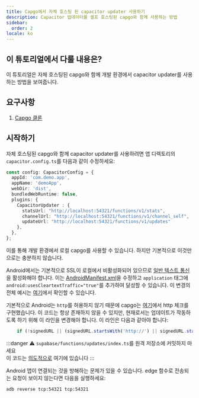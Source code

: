 ```yaml
---
title: Capgo에서 자체 호스팅 된 capacitor updater 사용하기
description: Capacitor 업데이터를 셀프 호스팅된 capgo와 함께 사용하는 방법
sidebar:
  order: 2
locale: ko
---
```


## 이 튜토리얼에서 다룰 내용은?

이 튜토리얼은 자체 호스팅된 capgo와 함께 개발 환경에서 capacitor updater를 사용하는 방법을 보여줍니다.

## 요구사항

1. [Capgo 클론](https://githubcom/Cap-go/capgo/)

## 시작하기

자체 호스팅된 capgo와 함께 capacitor updater를 사용하려면 앱 디렉토리의 `capacitor.config.ts`를 다음과 같이 수정하세요:

```ts
const config: CapacitorConfig = {
  appId: 'com.demo.app',
  appName: 'demoApp',
  webDir: 'dist',
  bundledWebRuntime: false,
  plugins: {
    CapacitorUpdater : {
      statsUrl: "http://localhost:54321/functions/v1/stats",
      channelUrl: "http://localhost:54321/functions/v1/channel_self",
      updateUrl: "http://localhost:54321/functions/v1/updates"
    },
  },
};
```

이를 통해 개발 환경에서 로컬 capgo를 사용할 수 있습니다. 하지만 기본적으로 이것만으로는 충분하지 않습니다.

Android에서는 기본적으로 SSL이 로컬에서 비활성화되어 있으므로 [일반 텍스트 통신](https://developerandroid.com/topic/security/risks/cleartext/)을 활성화해야 합니다.
이는 [AndroidManifest.xml](https://github.com/Cap-go/capacitor-updater/blob/main/android/src/main/AndroidManifest.xml/)을 수정하고 `application` 태그에 `android:usesCleartextTraffic="true"`를 추가하여 달성할 수 있습니다.
이 변경의 전체 예시는 [여기](https://gist.github.com/WcaleNieWolny/061a015acdebe35eaf3afd7030797701/)에서 확인할 수 있습니다.

기본적으로 Android는 `http`를 허용하지 않기 때문에 capgo는 [여기](https://github.com/Cap-go/capgo/blob/4cce6c0707d745faa2afbab643e636bad927c602/supabase/functions/updates/index.ts/#L396)에서 http 체크를 구현했습니다.
이 코드는 항상 존재하지 않을 수 있지만, 현재로서는 업데이트가 작동하도록 하기 위해 이 라인을 변경해야 합니다.
이 라인은 다음과 같아야 합니다:

```ts
    if (!signedURL || (signedURL.startsWith('http://') || signedURL.startsWith('https://'))) {
```

:::danger
⚠️ `supabase/functions/updates/index.ts`를 원격 저장소에 커밋하지 마세요\
이 코드는 [의도적으로](https://github.com/Cap-go/capacitor-updater/issues/37/#issuecomment-1684916354) 여기에 있습니다
:::

Android 앱이 연결되는 것을 방해하는 문제가 있을 수 있습니다. edge 함수로 전송되는 요청이 보이지 않는다면 다음을 실행하세요:
```bash
adb reverse tcp:54321 tcp:54321
```